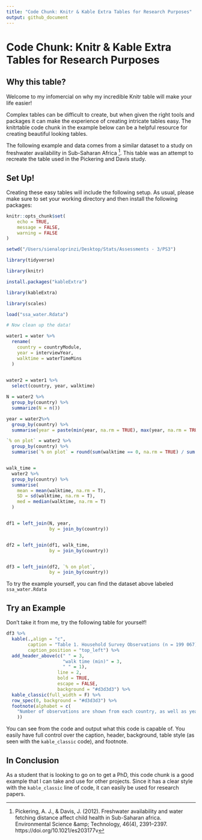 ```yaml
---
title: "Code Chunk: Knitr & Kable Extra Tables for Research Purposes"
output: github_document
---
```


# Code Chunk: Knitr & Kable Extra Tables for Research Purposes

## Why this table?


Welcome to my infomercial on why my incredible Knitr table will make your life easier! 


Complex tables can be difficult to create, but when given the right tools and packages it can make the experience of creating intricate tables easy. The knitrtable code chunk in the example below can be a helpful resource for creating beautiful looking tables.


The following example and data comes from a similar dataset to a study on freshwater availability in Sub-Saharan Africa ^[Pickering, A. J., &amp; Davis, J. (2012). Freshwater availability and water fetching distance affect child health in Sub-Saharan africa. Environmental Science &amp;amp; Technology, 46(4), 2391–2397. https://doi.org/10.1021/es203177v]. This table was an attempt to recreate the table used in the Pickering and Davis study. 


## Set Up!

Creating these easy tables will include the following setup. As usual, please make sure to set your working directory and then install the following packages: 

```r
knitr::opts_chunk$set(
	echo = TRUE,
	message = FALSE,
	warning = FALSE
)

setwd("/Users/sienaloprinzi/Desktop/Stats/Assessments - 3/PS3")

library(tidyverse)

library(knitr) 

install.packages("kableExtra")

library(kableExtra)

library(scales)

load("ssa_water.Rdata")

# Now clean up the data!

water1 = water %>%
  rename(
    country = countryModule,
    year = interviewYear,
    walktime = waterTimeMins
  )
  

water2 = water1 %>%
  select(country, year, walktime)

N = water2 %>% 
  group_by(country) %>% 
  summarize(N = n()) 

year = water2%>%
  group_by(country) %>%
  summarise(year = paste(min(year, na.rm = TRUE), max(year, na.rm = TRUE), sep = "-"))

`% on plot` = water2 %>%
  group_by(country) %>%
  summarise(`% on plot` = round(sum(walktime == 0, na.rm = TRUE) / sum(!is.na(walktime)) * 100))


walk_time = 
  water2 %>%
  group_by(country) %>%
  summarise(
    mean = mean(walktime, na.rm = T), 
    SD = sd(walktime, na.rm = T), 
    med = median(walktime, na.rm = T)
  )


df1 = left_join(N, year,  
                by = join_by(country))


df2 = left_join(df1, walk_time,  
                by = join_by(country))


df3 = left_join(df2, `% on plot`,  
                by = join_by(country))


```

To try the example yourself, you can find the dataset above labeled `ssa_water.Rdata`


## Try an Example


Don't take it from me, try the following table for yourself!

```r
df3 %>%
  kable(.,align = "c", 
        caption = "Table 1. Household Survey Observations (n = 199 067) from 28 Countries in Sub-Saharan Africa$^a$", 
        caption_position = "top_left") %>%
  add_header_above(c(" " = 3, 
                     "walk time (min)" = 3, 
                     " " = 1), 
                   line = 2, 
                   bold = TRUE, 
                   escape = FALSE, 
                   background = "#d3d3d3") %>%
  kable_classic(full_width = F) %>%
  row_spec(0, background = "#d3d3d3") %>%
  footnote(alphabet = c(
    "Number of observations are shown from each country, as well as year(s) of survey, mean one-way walk time to water source in minutes (min), standard deviation of mean walk time (SD), median walk time (med), and percent of households with water source located on the premises (% on plot)." 
    )) 

```


You can see from the code and output what this code is capable of. You easily have full control over the caption, header, background, table style (as seen with the `kable_classic` code), and footnote. 


## In Conclusion

As a student that is looking to go on to get a PhD, this code chunk is a good example that I can take and use for other projects. Since it has a clear style with the `kable_classic` line of code, it can easily be used for research papers. 


